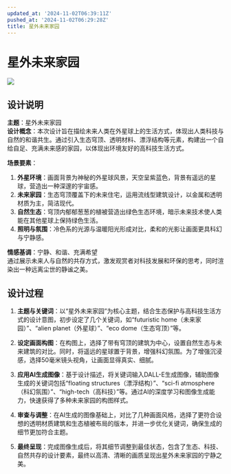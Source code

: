 ```yaml
---
updated_at: '2024-11-02T06:39:11Z'
pushed_at: '2024-11-02T06:29:28Z'
title: 星外未来家园
---
```

# 星外未来家园

![](/images/future_home.jpg)

## 设计说明

**主题**：星外未来家园  
**设计概念**：本次设计旨在描绘未来人类在外星球上的生活方式，体现出人类科技与自然的和谐共生。通过引入生态穹顶、透明材料、漂浮结构等元素，构建出一个自给自足、充满未来感的家园，以体现出环境友好的高科技生活方式。  

**场景要素**：
1. **外星环境**：画面背景为神秘的外星球风景，天空呈紫蓝色，背景有遥远的星球，营造出一种深邃的宇宙感。
2. **未来家园**：生态穹顶覆盖下的未来住宅，运用流线型建筑设计，以金属和透明材质为主，简洁现代。
3. **自然生态**：穹顶内郁郁葱葱的植被营造出绿色生态环境，暗示未来技术使人类能在其他星球上保持绿色生活。
4. **照明与氛围**：冷色系的光源与温暖阳光形成对比，柔和的光影让画面更具科幻与宁静感。

**情感基调**：宁静、和谐、充满希望  
通过展示未来人与自然的共存方式，激发观赏者对科技发展和环保的思考，同时渲染出一种远离尘世的静谧之美。

## 设计过程

1. **主题与关键词**：以“星外未来家园”为核心主题，结合生态保护与高科技生活方式的设计意图，初步设定了几个关键词，如“futuristic home（未来家园）”、“alien planet（外星球）”、“eco dome（生态穹顶）”等。

2. **设定画面构图**：在构图上，选择了带有穹顶的建筑为中心，设置自然生态与未来建筑的对比。同时，将遥远的星球置于背景，增强科幻氛围。为了增强沉浸感，选择50毫米镜头视角，让画面显得真实、细腻。

3. **应用AI生成图像**：基于设计描述，将关键词输入DALL-E生成图像，辅助图像生成的关键词包括“floating structures（漂浮结构）”、“sci-fi atmosphere（科幻氛围）”、“high-tech（高科技）”等。通过AI的深度学习和图像生成能力，快速获得了多种未来家园的构图样式。

4. **审查与调整**：在AI生成的图像基础上，对比了几种画面风格，选择了更符合设想的透明材质建筑和生态植被布局的版本，并进一步优化关键词，确保生成的细节更加符合主题。

5. **最终呈现**：完成图像生成后，将其细节调整到最佳状态，包含了生态、科技、自然共存的设计要素，最终以高清、清晰的画质呈现出星外未来家园的宁静之美。
